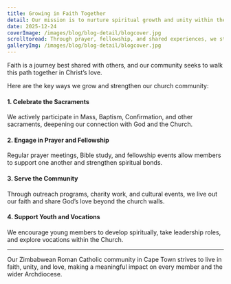 ---
title: Growing in Faith Together
detail: Our mission is to nurture spiritual growth and unity within the Zimbabwean Roman Catholic community in Cape Town.
date: 2025-12-24
coverImage: /images/blog/blog-detail/blogcover.jpg
scrolltoread: Through prayer, fellowship, and shared experiences, we strengthen faith and build a welcoming community for all Zimbabwean Catholics in Cape Town.
galleryImg: /images/blog/blog-detail/blogcover.jpg
---

Faith is a journey best shared with others, and our community seeks to walk this path together in Christ’s love.

Here are the key ways we grow and strengthen our church community:

#### 1. Celebrate the Sacraments  
We actively participate in Mass, Baptism, Confirmation, and other sacraments, deepening our connection with God and the Church.

#### 2. Engage in Prayer and Fellowship  
Regular prayer meetings, Bible study, and fellowship events allow members to support one another and strengthen spiritual bonds.

#### 3. Serve the Community  
Through outreach programs, charity work, and cultural events, we live out our faith and share God’s love beyond the church walls.

#### 4. Support Youth and Vocations  
We encourage young members to develop spiritually, take leadership roles, and explore vocations within the Church.

---

Our Zimbabwean Roman Catholic community in Cape Town strives to live in faith, unity, and love, making a meaningful impact on every member and the wider Archdiocese.

